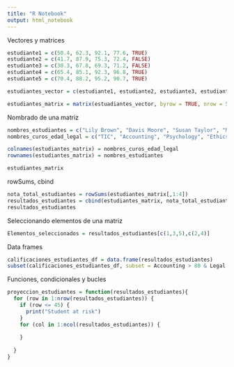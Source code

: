 ```yaml
---
title: "R Notebook"
output: html_notebook
---
```


Vectores y matrices 
```r
estudiante1 = c(50.4, 62.3, 92.1, 77.6, TRUE)
estudiante2 = c(41.7, 87.9, 75.3, 72.4, FALSE)
estudiante3 = c(30.3, 67.8, 69.3, 71.2, FALSE)
estudiante4 = c(65.4, 85.1, 92.3, 96.8, TRUE)
estudiante5 = c(70.4, 88.2, 95.2, 90.7, TRUE)

estudiantes_vector = c(estudiante1, estudiante2, estudiante3, estudiante4, estudiante5)

estudiantes_matrix = matrix(estuadiantes_vector, byrow = TRUE, nrow = 5)
```

Nombrado de una matriz
```r
nombres_estudiantes = c("Lily Brown", "Davis Moore", "Susan Taylor", "Mike Jones", "Tom Hill")
nombres_curos_edad_legal = c("TIC", "Accounting", "Psychology", "Ethics", "Legal age")

colnames(estudiantes_matrix) = nombres_curos_edad_legal
rownames(estudiantes_matrix) = nombres_estudiantes

estudiantes_matrix
```
rowSums, cbind

```r
nota_total_estudiantes = rowSums(estudiantes_matrix[,1:4])
resultados_estudiantes = cbind(estudiantes_matrix, nota_total_estudiantes)
resultados_estudiantes
```

Seleccionando elementos de una matriz
```r
Elementos_seleccionados = resultados_estudiantes[c(1,3,5),c(2,4)]
```

Data frames

```r
calificaciones_estudiantes_df = data.frame(resultados_estudiantes)
subset(calificaciones_estudiantes_df, subset = Accounting > 80 & Legal.age == 1)
```

Funciones, condicionales y bucles
```r
proyeccion_estudiantes = function(resultados_estudiantes){
  for (row in 1:nrow(resultados_estudiantes)) {
    if (row <= 45) {
      print("Student at risk")
    }
    for (col in 1:ncol(resultados_estudiantes)) {
      
    }
    
  }
}
```

























